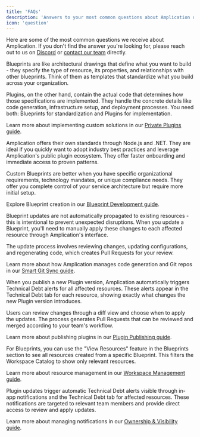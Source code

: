 ```yaml
---
title: 'FAQs'
description: 'Answers to your most common questions about Amplication usage, management, and implementation'
icon: 'question'
---
```


Here are some of the most common questions we receive about Amplication. If you don't find the answer you're looking for, please reach out to us on [Discord](https://amplication.com/discord) or [contact our team](https://amplication.com/contact-us) directly.

<AccordionGroup>
<Accordion title="What's the difference between Blueprints and Plugins?">
Blueprints are like architectural drawings that define what you want to build - they specify the type of resource, its properties, and relationships with other blueprints. Think of them as templates that standardize what you build across your organization.

Plugins, on the other hand, contain the actual code that determines how those specifications are implemented. They handle the concrete details like code generation, infrastructure setup, and deployment processes. You need both: Blueprints for standardization and Plugins for implementation.

<Note>Learn more about implementing custom solutions in our [Private Plugins guide](day-zero/private-plugins).</Note>
</Accordion>

<Accordion title="When should I use custom Blueprints vs. Amplication's standard Blueprints?">
Amplication offers their own standards through Node.js and .NET. They are ideal if you quickly want to adopt industry best practices and leverage Amplication's public plugin ecosystem. They offer faster onboarding and immediate access to proven patterns.

Custom Blueprints are better when you have specific organizational requirements, technology mandates, or unique compliance needs. They offer you complete control of your service architecture but require more initial setup.

<Note>Explore Blueprint creation in our [Blueprint Development guide](day-zero/blueprints).</Note>
</Accordion>

<Accordion title="What happens to existing resources when I update a Blueprint?">
Blueprint updates are not automatically propagated to existing resources - this is intentional to prevent unexpected disruptions. When you update a Blueprint, you'll need to manually apply these changes to each affected resource through Amplication's interface.

The update process involves reviewing changes, updating configurations, and regenerating code, which creates Pull Requests for your review.

<Note>Learn more about how Amplication manages code generation and Git repos in our [Smart Git Sync guide](day-two/smart-git-sync).</Note>
</Accordion>

<Accordion title="How are resources impacted when Plugins are updated?">
When you publish a new Plugin version, Amplication automatically triggers Technical Debt alerts for all affected resources. These alerts appear in the Technical Debt tab for each resource, showing exactly what changes the new Plugin version introduces.

Users can review changes through a diff view and choose when to apply the updates. The process generates Pull Requests that can be reviewed and merged according to your team's workflow.

<Note>Learn more about publishing plugins in our [Plugin Publishing guide](plugin-development/publish-a-plugin).</Note>
</Accordion>

<Accordion title="How can I see which resources depend on a specific Blueprint?">
For Blueprints, you can use the "View Resources" feature in the Blueprints section to see all resources created from a specific Blueprint. This filters the Workspace Catalog to show only relevant resources.

<Note>Learn more about resource management in our [Workspace Management guide](day-zero/workspace-management).</Note>
</Accordion>

<Accordion title="How do I get notified about Blueprint or Plugin updates affecting my resources?">
Plugin updates trigger automatic Technical Debt alerts visible through in-app notifications and the Technical Debt tab for affected resources. These notifications are targeted to relevant team members and provide direct access to review and apply updates.

<Note>Learn more about managing notifications in our [Ownership & Visibility guide](day-two/ownership-visibility).</Note>
</Accordion>
</AccordionGroup>
